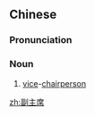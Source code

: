 ==Chinese==
{{zh-forms|type=12}}

===Pronunciation===
{{zh-pron
|m=fùzhǔxí
|c=fu3 zyu2 zik6
|mn=hù-chú-se̍k
|cat=n
}}

===Noun===
{{zh-noun}}

# [[vice]]-[[chairperson]]

[[zh:副主席]]